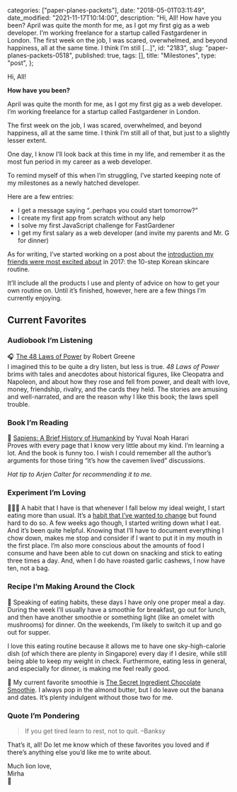 
  categories: ["paper-planes-packets"],
  date: "2018-05-01T03:11:49",
  date_modified: "2021-11-17T10:14:00",
  description:
    "Hi, All! How have you been? April was quite the month for me, as I got my first gig as a web developer. I’m working freelance for a startup called Fastgardener in London. The first week on the job, I was scared, overwhelmed, and beyond happiness, all at the same time. I think I’m still […]",
  id: "2183",
  slug: "paper-planes-packets-0518",
  published: true,
  tags: [],
  title: "Milestones",
  type: "post",
};


Hi, All!

**How have you been?**

April was quite the month for me, as I got my first gig as a web developer. I’m working freelance for a startup called Fastgardener in London.

The first week on the job, I was scared, overwhelmed, and beyond happiness, all at the same time. I think I’m still all of that, but just to a slightly lesser extent.

One day, I know I’ll look back at this time in my life, and remember it as the most fun period in my career as a web developer.

To remind myself of this when I’m struggling, I’ve started keeping note of my milestones as a newly hatched developer.

Here are a few entries:

- I get a message saying “..perhaps you could start tomorrow?”
- I create my first app from scratch without any help
- I solve my first JavaScript challenge for FastGardener
- I get my first salary as a web developer (and invite my parents and Mr. G for dinner)

As for writing, I’ve started working on a post about the [introduction my friends were most excited about](/posts/favorite-things-2017#introduction-friends-were-most-excited-about) in 2017: the 10-step Korean skincare routine.

It’ll include all the products I use and plenty of advice on how to get your own routine on. Until it’s finished, however, here are a few things I’m currently enjoying.

## Current Favorites

### Audiobook I’m Listening

🎧 [The 48 Laws of Power](/read-100-books#38-the-48-laws-of-power) by Robert Greene\
I imagined this to be quite a dry listen, but less is true. _48 Laws of Power_ brims with tales and anecdotes about historical figures, like Cleopatra and Napoleon, and about how they rose and fell from power, and dealt with love, money, friendship, rivalry, and the cards they held. The stories are amusing and well-narrated, and are the reason why I like this book; the laws spell trouble.

### Book I’m Reading

📖 [Sapiens: A Brief History of Humankind](http://a.co/fAgKFv5) by Yuval Noah Harari\
Proves with every page that I know very little about my kind. I’m learning a lot. And the book is funny too. I wish I could remember all the author’s arguments for those tiring “it’s how the cavemen lived” discussions.

_Hat tip to Arjen Calter for recommending it to me._

### Experiment I’m Loving

👩🏻‍🔬 A habit that I have is that whenever I fall below my ideal weight, I start eating more than usual. It’s a [habit that I’ve wanted to change](/read-100-books#32-the-power-of-habit) but found hard to do so. A few weeks ago though, I started writing down what I eat. And it’s been quite helpful. Knowing that I’ll have to document everything I chow down, makes me stop and consider if I want to put it in my mouth in the first place. I’m also more conscious about the amounts of food I consume and have been able to cut down on snacking and stick to eating three times a day. And, when I do have roasted garlic cashews, I now have ten, not a bag.

### Recipe I’m Making Around the Clock

🥄 Speaking of eating habits, these days I have only one proper meal a day. During the week I’ll usually have a smoothie for breakfast, go out for lunch, and then have another smoothie or something light (like an omelet with mushrooms) for dinner. On the weekends, I’m likely to switch it up and go out for supper.

I love this eating routine because it allows me to have one sky-high-calorie dish (of which there are plenty in Singapore) every day if I desire, while still being able to keep my weight in check. Furthermore, eating less in general, and especially for dinner, is making me feel really good.

🍠 My current favorite smoothie is [The Secret Ingredient Chocolate Smoothie](http://www.runningwithspoons.com/2015/02/25/secret-ingredient-chocolate-smoothie/). I always pop in the almond butter, but I do leave out the banana and dates. It’s plenty indulgent without those two for me.

### Quote I’m Pondering

> If you get tired learn to rest, not to quit. –Banksy

That’s it, all! Do let me know which of these favorites you loved and if there’s anything else you’d like me to write about.

Much lion love,\
Mirha\
🦁
